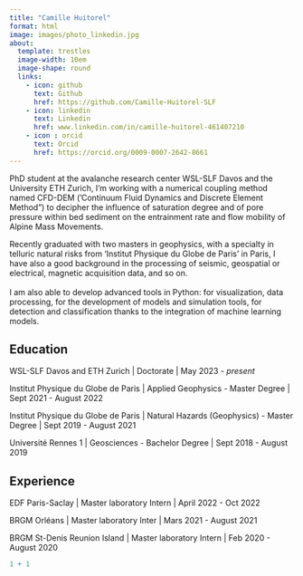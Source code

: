 ```yaml
---
title: "Camille Huitorel"
format: html
image: images/photo_linkedin.jpg
about:
  template: trestles
  image-width: 10em
  image-shape: round
  links:
    - icon: github
      text: Github
      href: https://github.com/Camille-Huitorel-SLF
    - icon: linkedin
      text: Linkedin
      href: www.linkedin.com/in/camille-huitorel-461407210
    - icon : orcid
      text: Orcid
      href: https://orcid.org/0009-0007-2642-8661
---
```


PhD student at the avalanche research center WSL-SLF Davos and the University ETH Zurich, I'm working with a numerical coupling method named CFD-DEM ('Continuum Fluid Dynamics and Discrete Element Method") to decipher the influence of saturation degree and of pore pressure within bed sediment on the entrainment rate and flow mobility of Alpine Mass Movements.

Recently graduated with two masters in geophysics, with a specialty in telluric natural risks from 'Institut Physique du Globe de Paris' in Paris, I have also a good background in the processing of seismic, geospatial or electrical, magnetic acquisition data, and so on.\
\
I am also able to develop advanced tools in Python: for visualization, data processing, for the development of models and simulation tools, for detection and classification thanks to the integration of machine learning models.

## Education

WSL-SLF Davos and ETH Zurich \| Doctorate \| May 2023 - *present*

Institut Physique du Globe de Paris \| Applied Geophysics - Master Degree \| Sept 2021 - August 2022

Institut Physique du Globe de Paris \| Natural Hazards (Geophysics) - Master Degree \| Sept 2019 - August 2021

Université Rennes 1 \| Geosciences - Bachelor Degree \| Sept 2018 - August 2019

## Experience

EDF Paris-Saclay \| Master laboratory Intern \| April 2022 - Oct 2022

BRGM Orléans \| Master laboratory Inter \| Mars 2021 - August 2021

BRGM St-Denis Reunion Island \| Master laboratory Intern \| Feb 2020 - August 2020

```r
1 + 1
```
